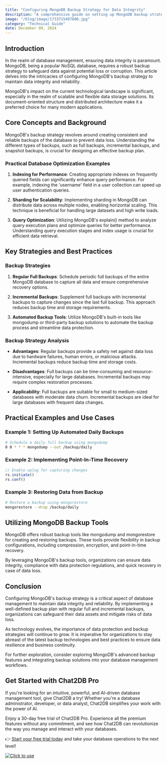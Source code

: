 ```yaml
---
title: "Configuring MongoDB Backup Strategy for Data Integrity"
description: "A comprehensive guide on setting up MongoDB backup strategy to ensure data integrity and reliability."
image: "/blog/image/1733715497600.jpg"
category: "Technical Guide"
date: December 09, 2024
---
```


## Introduction

In the realm of database management, ensuring data integrity is paramount. MongoDB, being a popular NoSQL database, requires a robust backup strategy to safeguard data against potential loss or corruption. This article delves into the intricacies of configuring MongoDB's backup strategy to maintain data integrity and reliability.

MongoDB's impact on the current technological landscape is significant, especially in the realm of scalable and flexible data storage solutions. Its document-oriented structure and distributed architecture make it a preferred choice for many modern applications.

## Core Concepts and Background

MongoDB's backup strategy revolves around creating consistent and reliable backups of the database to prevent data loss. Understanding the different types of backups, such as full backups, incremental backups, and snapshot backups, is crucial for designing an effective backup plan.

### Practical Database Optimization Examples

1. **Indexing for Performance**: Creating appropriate indexes on frequently queried fields can significantly enhance query performance. For example, indexing the 'username' field in a user collection can speed up user authentication queries.

2. **Sharding for Scalability**: Implementing sharding in MongoDB can distribute data across multiple nodes, enabling horizontal scaling. This technique is beneficial for handling large datasets and high write loads.

3. **Query Optimization**: Utilizing MongoDB's explain() method to analyze query execution plans and optimize queries for better performance. Understanding query execution stages and index usage is crucial for efficient data retrieval.

## Key Strategies and Best Practices

### Backup Strategies

1. **Regular Full Backups**: Schedule periodic full backups of the entire MongoDB database to capture all data and ensure comprehensive recovery options.

2. **Incremental Backups**: Supplement full backups with incremental backups to capture changes since the last full backup. This approach reduces backup time and storage requirements.

3. **Automated Backup Tools**: Utilize MongoDB's built-in tools like mongodump or third-party backup solutions to automate the backup process and streamline data protection.

### Backup Strategy Analysis

- **Advantages**: Regular backups provide a safety net against data loss due to hardware failures, human errors, or malicious attacks. Incremental backups reduce backup time and storage costs.

- **Disadvantages**: Full backups can be time-consuming and resource-intensive, especially for large databases. Incremental backups may require complex restoration processes.

- **Applicability**: Full backups are suitable for small to medium-sized databases with moderate data churn. Incremental backups are ideal for large databases with frequent data changes.

## Practical Examples and Use Cases

### Example 1: Setting Up Automated Daily Backups

```bash
# Schedule a daily full backup using mongodump
0 0 * * * mongodump --out /backup/daily
```

### Example 2: Implementing Point-In-Time Recovery

```javascript
// Enable oplog for capturing changes
rs.initiate()
rs.conf()
```

### Example 3: Restoring Data from Backup

```bash
# Restore a backup using mongorestore
mongorestore --drop /backup/daily
```

## Utilizing MongoDB Backup Tools

MongoDB offers robust backup tools like mongodump and mongorestore for creating and restoring backups. These tools provide flexibility in backup configurations, including compression, encryption, and point-in-time recovery.

By leveraging MongoDB's backup tools, organizations can ensure data integrity, compliance with data protection regulations, and quick recovery in case of data loss.

## Conclusion

Configuring MongoDB's backup strategy is a critical aspect of database management to maintain data integrity and reliability. By implementing a well-defined backup plan with regular full and incremental backups, organizations can safeguard their data assets and mitigate risks of data loss.

As technology evolves, the importance of data protection and backup strategies will continue to grow. It is imperative for organizations to stay abreast of the latest backup technologies and best practices to ensure data resilience and business continuity.

For further exploration, consider exploring MongoDB's advanced backup features and integrating backup solutions into your database management workflows.

## Get Started with Chat2DB Pro

If you're looking for an intuitive, powerful, and AI-driven database management tool, give Chat2DB a try! Whether you're a database administrator, developer, or data analyst, Chat2DB simplifies your work with the power of AI.

Enjoy a 30-day free trial of Chat2DB Pro. Experience all the premium features without any commitment, and see how Chat2DB can revolutionize the way you manage and interact with your databases.

👉 [Start your free trial today](https://chat2db.ai/pricing) and take your database operations to the next level!


[![Click to use](/image/blog/bg/chat2db.jpg)](https://chat2db.ai/)
